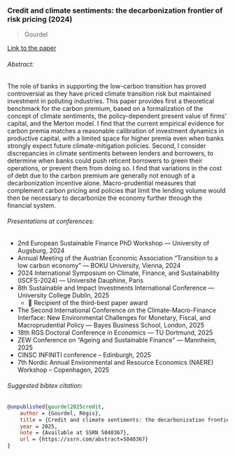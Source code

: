 ### Credit and climate sentiments: the decarbonization frontier of risk pricing (2024)

> Gourdel

[Link to the paper](https://ssrn.com/abstract=5040367)

###### Abstract:
The role of banks in supporting the low-carbon transition has proved controversial as they have priced climate transition risk but maintained investment in polluting industries.
This paper provides first a theoretical benchmark for the carbon premium, based on a formalization of the concept of climate sentiments, the policy-dependent present value of firms' capital, and the Merton model.
I find that the current empirical evidence for carbon premia matches a reasonable calibration of investment dynamics in productive capital, with a limited space for higher premia even when banks strongly expect future climate-mitigation policies.
Second, I consider discrepancies in climate sentiments between lenders and borrowers, to determine when banks could push reticent borrowers to green their operations, or prevent them from doing so.
I find that variations in the cost of debt due to the carbon premium are generally not enough of a decarbonization incentive alone.
Macro-prudential measures that complement carbon pricing and policies that limit the lending volume would then be necessary to decarbonize the economy further through the financial system.

###### Presentations at conferences:

-   2nd European Sustainable Finance PhD Workshop --- University of Augsburg, 2024
-   Annual Meeting of the Austrian Economic Association “Transition to a low carbon economy” --- BOKU University, Vienna, 2024
-   2024 International Symposium on Climate, Finance, and Sustainability (ISCFS-2024) --- Université Dauphine, Paris
-   8th Sustainable and Impact Investments International Conference --- University College Dublin, 2025
    + 🥉 Recipient of the third-best paper award
-   The Second International Conference on the Climate-Macro-Finance Interface: New Environmental Challenges for Monetary, Fiscal, and Macroprudential Policy --- Bayes Business School, London, 2025
-   18th RGS Doctoral Conference in Economics --- TU Dortmund, 2025
-   ZEW Conference on “Ageing and Sustainable Finance” --- Mannheim, 2025
-   CINSC INFINITI conference -- Edinburgh, 2025
-   7th Nordic Annual Environmental and Resource Economics (NAERE) Workshop -- Copenhagen, 2025

###### Suggested bibtex citation:

```bibtex
@unpublished{gourdel2025credit,
    author = {Gourdel, Régis},
    title = {Credit and climate sentiments: the decarbonization frontier of risk pricing},
    year = 2025,
    note = {Available at SSRN 5040367},
    url = {https://ssrn.com/abstract=5040367}
}
```
